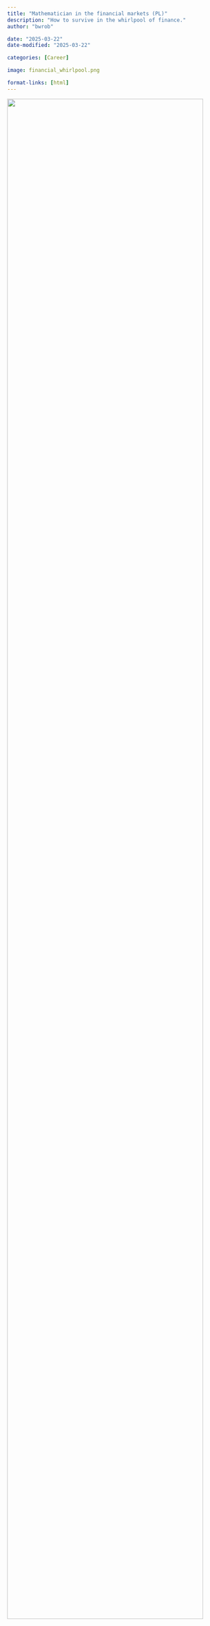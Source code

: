 ```yaml
---
title: "Mathematician in the financial markets (PL)"
description: "How to survive in the whirlpool of finance."
author: "bwrob"

date: "2025-03-22"
date-modified: "2025-03-22"

categories: [Career]

image: financial_whirlpool.png

format-links: [html]
---
```

![](financial_whirlpool.png){width="95%" fig-align="center"}

## Summary

This post accompanies a lecture I delivered at the University of Wroclaw on career planning for mathematicians. It explores the skills, roles, and opportunities in the financial industry, highlighting how mathematical expertise can be applied to areas like risk management, quantitative analysis, and algorithmic trading.

## Rynki Finansowe

Rynki finansowe to złożone ekosystemy, w których handluje się aktywami, takimi jak akcje, obligacje i instrumenty pochodne. Rynki te ułatwiają przepływ kapitału między inwestorami a przedsiębiorstwami, napędzając wzrost gospodarczy. Pozwalają takze na transfer już istniejącego ryzyka finansowego.

Charakteryzują się:

* Ciągłymi zmianami i zmiennością.
* Ogromnymi wolumenami danych.
* Wzajemnymi powiązaniami globalnych gospodarek.
* Potrzebą precyzyjnej wyceny i oceny ryzyka.

## Rola Matematyków

* **Modelowanie Niepewności:** Rynki finansowe są z natury niepewne. Matematycy wykorzystują rachunek prawdopodobieństwa i statystykę do modelowania i kwantyfikacji tej niepewności, co pozwala na lepsze zarządzanie ryzykiem.
* **Precyzyjna Wycena:** Wiele instrumentów finansowych, zwłaszcza instrumentów pochodnych, wymaga złożonych modeli matematycznych do dokładnej wyceny. Rachunek stochastyczny, równania różniczkowe cząstkowe i metody numeryczne są niezbędnymi narzędziami.
* **Zarządzanie Ryzykiem:** Matematycy opracowują zaawansowane modele do pomiaru i zarządzania różnymi rodzajami ryzyka finansowego, w tym ryzykiem rynkowym, kredytowym i operacyjnym. Zapewnia to stabilność i odporność instytucji finansowych.
* **Handel Algorytmiczny:** Handel wysokiej częstotliwości i inne strategie algorytmiczne w dużym stopniu opierają się na optymalizacji matematycznej i analizie statystycznej w celu identyfikacji i wykorzystania możliwości rynkowych.
* **Analiza Danych:** Ogromna ilość danych finansowych wymaga zaawansowanych technik matematycznych i statystycznych do analizy i interpretacji. Matematycy są biegli w wydobywaniu istotnych informacji ze złożonych zbiorów danych.
* **Optymalizacja:** Optymalizacja portfela i inne problemy finansowe polegają na znalezieniu najlepszego możliwego rozwiązania w danych ograniczeniach. Techniki optymalizacji matematycznej są kluczowe dla osiągnięcia optymalnych wyników.
* **Zgodność z Regulacjami:** Coraz częściej przepisy finansowe wymagają rygorystycznej analizy ilościowej i walidacji modeli. Matematycy odgrywają kluczową rolę w zapewnieniu zgodności z tymi przepisami.

## Rodzaje analityków ilościowych

```python
# | echo: false
# | output: asis
# | collapse: true

from IPython.display import display, Markdown
import plotly.graph_objects as go
import yfinance as yf
import dataclasses

import dataclasses


@dataclasses.dataclass
class QuantType:
    skills: dict[str, int]
    description: str


job_skills = {
    "Front Office Quant": QuantType(
        skills={
            "Analiza Danych": 1,
            "Inżynieria Oprogramowania": 1,
            "Matematyka Finansowa": 3,
            "Programowanie": 3,
            "Wiedza Finansowa": 3,
            "Wiedza Regulacyjna": 1,
        },
        description="Opracowuje i stosuje modele ilościowe do wyceny, zarządzania ryzykiem i strategii handlowych w dziale transakcyjnym instytucji finansowej.",
    ),

    "Market Risk Quant": QuantType(
        skills={
            "Analiza Danych": 1,
            "Modelowanie Ryzyka": 3,
            "Matematyka Finansowa": 2,
            "Programowanie": 2,
            "Wiedza Finansowa": 2,
            "Wiedza Regulacyjna": 2,
        },
        description="Opracowuje i waliduje modele do pomiaru i zarządzania ryzykiem rynkowym, zapewniając zgodność z wymogami regulacyjnymi.",
    ),
    "Credit Risk Quant": QuantType(
        skills={
            "Analiza Danych": 2,
            "Modelowanie Ryzyka": 3,
            "Matematyka Finansowa": 3,
            "Programowanie": 2,
            "Inżynieria Oprogramowania": 1,
            "Wiedza Finansowa": 2,
        },
        description="Opracowuje i waliduje modele do pomiaru i zarządzania ryzykiem kredytowym, oceniając prawdopodobieństwo niewypłacalności pożyczkobiorcy.",
    ),
    "Validation Quant": QuantType(
        skills={
            "Analiza Danych": 1,
            "Matematyka Finansowa": 3,
            "Programowanie": 2,
            "Walidacja Modeli": 3,
            "Wiedza Regulacyjna": 3,
        },
        description="Niezależnie ocenia i waliduje modele finansowe opracowane przez innych kwantów, zapewniając ich dokładność i solidność.",
    ),
    "Quant Researcher": QuantType(
        skills={
            "Eksploracja Danych": 2,
            "Programowanie": 2,
            "Uczenie Statystyczne": 3,
            "Matematyka Finansowa": 3,
            "Wiedza Finansowa": 3,
        },
        description="Prowadzi nowatorskie badania w dziedzinie finansów ilościowych, opracowując nowe modele i techniki handlu, zarządzania ryzykiem i wyceny aktywów.",
    ),
    "Algorithmic Trader": QuantType(
        skills={
            "Eksploracja Danych": 2,
            "Inżynieria Oprogramowania": 2,
            "Mikrostruktura Rynku": 3,
            "Programowanie": 3,
            "Wiedza Finansowa": 3,
            "Zarządzanie Danymi": 2,
            "Uczenie Statystyczne": 3,
        },
        description="Opracowuje i wdraża zautomatyzowane strategie handlowe przy użyciu modeli ilościowych i algorytmów, często koncentrując się na handlu wysokiej częstotliwości.",
    ),
    "Quant Developer": QuantType(
        skills={
            "Inżynieria Oprogramowania": 3,
            "Matematyka Finansowa": 1,
            "Programowanie": 3,
            "Projektowanie Algorytmów": 3,
            "Wiedza Finansowa": 2,
            "Wiedza Regulacyjna": 1,
            "Zarządzanie Danymi": 2,
        },
        description="Projektuje i wdraża rozwiązania programowe dla systemów handlu ilościowego, platform zarządzania ryzykiem i narzędzi modelowania finansowego.",
    ),

}

all_skills = set()
for data in job_skills.values():
    all_skills.update(data.skills.keys())
all_skills = tuple(reversed(sorted(all_skills)))


tabs = all_skills
display(Markdown(":::{.panel-tabset}"))

for job_title, data in job_skills.items():
    display(Markdown("\n"))
    display(Markdown("### {}".format(job_title)))
    display(Markdown("\n"))
    display(Markdown(data.description))

    skill_values = [data.skills.get(skill, 0) for skill in all_skills]
    fig = go.Figure(
        data=[
            go.Bar(
                y=all_skills,
                x=skill_values,
                orientation="h",
            )
        ]
    )

    fig.update_layout(
        title=f"Skill Levels - {job_title}",
        xaxis_showgrid=False,
        xaxis=dict(tickmode="linear", tick0=0, dtick=1),
        width=700,
    )

    display(fig)

display(Markdown(":::"))
```

## Codzienne Doświadczenia Quanta

Życie analityka ilościowego wykracza daleko poza samo przetwarzanie liczb. To różnorodne połączenie wiedzy technicznej i umiejętności interpersonalnych.

* **Bycie na bieżąco**
    * Niektóre profesje wymagają stałej znajomości przeglądu danych rynkowych, wiadomości i raportów, aby być na bieżąco z globalnymi trendami finansowymi.
    * Wymaga to **dbałości o szczegóły** i umiejętności szybkiego przyswajania złożonych informacji.
* **Rozwój i Testowanie Modeli:**
    * Znaczną część dnia poświęca się na rozwój, udoskonalanie lub testowanie modeli ilościowych.
    * Obejmuje to kodowanie, analizę statystyczną i rygorystyczne testowanie, co wymaga silnych umiejętności **rozwiązywania problemów** i **myślenia analitycznego**.
* **Współpraca i Komunikacja:**
    * Quanci ściśle współpracują z traderami, menedżerami ryzyka i programistami.
    * Wyjaśnianie złożonych modeli i wyników nietechnicznym współpracownikom jest kluczowe, co podkreśla znaczenie **jasnej komunikacji**.
    * Praca w zespołach wymaga doskonałych umiejętności **współpracy**.
* **Rozwiązywanie Problemów pod Presją:**
    * Rynki finansowe mogą być niestabilne, co wymaga od kwantów szybkiego dostosowywania się do zmieniających się warunków.
    * Wymaga to **zdolności adaptacji** i umiejętności zachowania spokoju pod presją.
    * Poziom presji znacznie różni się w zależności od stanowiska.
* **Ciągłe Uczenie się:**
    * Dziedzina finansów ilościowych stale się rozwija, co wymaga od kwantów bycia na bieżąco z nowymi technikami i technologiami.
    * Zaangażowanie w **całożyciowe uczenie się** jest niezbędne, co może sprawić, że praca jest ciekawa.
* **Zgodność z Regulacjami:**
    * Wielu quantów spędza czas na upewnianiu się, że modele i procesy są zgodne z obowiązującymi przepisami. Wymaga to dużej **dbałości o szczegóły** i umiejętności rozumienia złożonych dokumentów.

## Potencjali pracodawcy

:::{.panel-tabset}

### Wrocław

* Allianz Deutchland (ubezpieczenia)
* BNY Mellon
* EY (konsulting)
* Qube RT
* Santander
* UBS

### Polska

* Citi
* Commerzbank
* Goldman Sachs
* HSBC
* mBank
* Natwest
* Point 72
* Revolut
* Standard Chartered

:::

## Przegląd mojej edukacji i kariery

[Resume](../../pages/resume.qmd)

## Pytania i Odpowiedzi

:::{.panel-tabset}


### Ścieżki Kariery i Możliwości:

* Jakie są ogólne możliwości kariery dla absolwenta matematyki?
* Jakie są perspektywy założenia własnej firmy? Czy znasz jakichś absolwentów, którym się to udało?
* Czy po pandemii COVID-19 mamy więcej pracy online?
* Korzyści ze zrobienia doktoratu, czy doktorat daje lepszą pozycję przetargową, co lepsze doktorat czy 4 lata doświadczenia w różnych firmach?

### Umiejętności i Edukacja:

* Jakiej matematyki używa Pan w pracy? Co trzeba umieć i czy musiał się Pan czegoś douczyć? Na co studenci mają zwrócić uwagę na studiach?
* Jakie umiejętności warto rozwijać podczas studiów, aby być bardziej atrakcyjnym na rynku pracy?
* Czy warto się przykładać do podstawowych przedmiotów, które są na I i II roku? Czy podstawy są ważne? Studenci często szybko biorą przedmioty bardziej specjalistyczne, a te podstawowe zaliczają byle zaliczyć.
* Jak ocenia Pan wartość magisterium? Co było niepotrzebne w naszym programie studiów, a co wartościowe?
* Na jakie dziedziny mogę się przenieść po licencjacie lub magisterium z matematyki?
* Czy studia podyplomowe, takie jak MBA lub certyfikaty zarządzania projektami, są wartościowe? Czy są jakieś przydatne certyfikaty lub kursy szkoleniowe?

### Rekrutacja:

* Na czym powinni skupić się studenci podczas studiów, aby odnieść sukces w procesach rekrutacyjnych?
* Jakie umiejętności są potrzebne, aby pomyślnie przejść rekrutację? Czego student ma się nauczyć, aby z sukcesem przejść rekrutację?
* Jak szukać ofert pracy, jak je zrozumieć? Jak przygotowac się do rozmowy rekrutacyjnej?

### Środowisko Pracy i Wiedza o Branży:

* Dlaczego uważa Pan swoją obecną pracę za interesującą?
* Jak matematycy komunikują się z nietechnicznymi menedżerami w Pana firmie?
* Czy może Pan opowiedzieć nam o swojej firmie, możliwościach stażu i programach rozwoju pracowników? Jak wygląda kultura pracy w Pana firmie?
* Jak sztuczna inteligencja jest wykorzystywana w Pana dziedzinie i czy zastąpi mechaniczną pracę matematyczną?


:::
